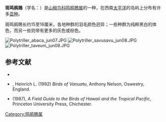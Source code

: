 {{Speciesbox
| name = 斑鸣鹃鵙
| image = Lalage maculosa close up.jpg
| status = LC | status_system = IUCN3.1
| genus = Lalage
| species = maculosa
| authority = Peale, 1848
}}
'''斑鸣鹃鵙'''（学名：{{lang|la|''Lalage maculosa''}}）是[[山椒鸟科|山椒鸟科]][[鸣鹃鵙属|鸣鹃鵙属]]的一种，在西南[[太平洋|太平洋]]的岛屿上分布有许多[[亚种|亚种]]。

斑鸣鹃鵙长约15至16厘米，各地种群的羽毛颜色迥异；一些种群为纯粹黑白的体色，而另一些则带有更多的灰色或棕色。

[[Image:Polytriller_abaca_jun07.JPG|thumb]]
[[Image:Polytriller_savusavu_jun08.JPG|thumb]]
[[Image:Polytriller_taveuni_jun08.JPG|thumb]]

{{commons category|Lalage maculosa}}
{{wikispecies|Lalage maculosa}}

== 参考文献 ==
*{{IUCN2010 | assessors = BirdLife International | year = 2009 | id = 146839 | title = Lalage maculosa | version = 2010.3 | downloaded = 2010-10-31 }}
*{{aut|Bregulla}}, Heinrich L. (1992) ''Birds of Vanuatu'', Anthony Nelson, Oswestry, England.
*{{aut|Pratt, H. Douglas; Bruner, Philip L. & Berrett, Delwyn G.}} (1987), ''A Field Guide to the Birds of Hawaii and the Tropical Pacific'', Princeton University Press, Chichester.
{{Taxonbar|from=Q1591898}}

[[Category:鸣鹃鵙属|Category:鸣鹃鵙属]]